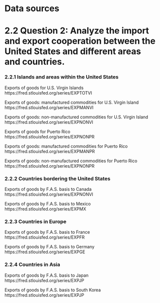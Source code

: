 # Data sources

# 2.2 Question 2: Analyze the import and export cooperation between the United States and different areas and countries.

### 2.2.1 Islands and areas within the United States

Exports of goods for U.S. Virgin Islands https://fred.stlouisfed.org/series/EXPTOTVI

Exports of goods: manufactured commodities for U.S. Virgin Island https://fred.stlouisfed.org/series/EXPMANVI

Exports of goods: non-manufactured commodities for U.S. Virgin Island https://fred.stlouisfed.org/series/EXPNONVI


Exports of goods for Puerto Rico https://fred.stlouisfed.org/series/EXPNONPR

Exports of goods: manufactured commodities for Puerto Rico https://fred.stlouisfed.org/series/EXPMANPR

Exports of goods: non-manufactured commodities for Puerto Rico https://fred.stlouisfed.org/series/EXPNONPR


### 2.2.2 Countries bordering the United States

Exports of goods by F.A.S. basis to Canada https://fred.stlouisfed.org/series/EXPNONVI

Exports of goods by F.A.S. basis to Mexico https://fred.stlouisfed.org/series/EXPMX


### 2.2.3 Countries in Europe

Exports of goods by F.A.S. basis to France https://fred.stlouisfed.org/series/EXPFR

Exports of goods by F.A.S. basis to Germany https://fred.stlouisfed.org/series/EXPGE


### 2.2.4 Countries in Asia

Exports of goods by F.A.S. basis to Japan https://fred.stlouisfed.org/series/EXPJP

Exports of goods by F.A.S. basis to South Korea https://fred.stlouisfed.org/series/EXPJP



